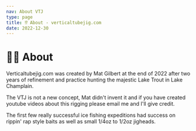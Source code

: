 ```yaml
---
nav: About VTJ
type: page
title: ⁉️ About - verticaltubejig.com
date: 2022-12-30
---
```

# 🧑‍🔬 About

Verticaltubejig.com was created by Mat Gilbert at the end of 2022 after two years of refinement and practice hunting the majestic Lake Trout in Lake Champlain.

The VTJ is not a new concept, Mat didn't invent it and if you have created youtube videos about this rigging please email me and I'll give credit.

The first few really successful ice fishing expeditions had success on rippin' rap style baits as well as small 1/4oz to 1/2oz jigheads.
